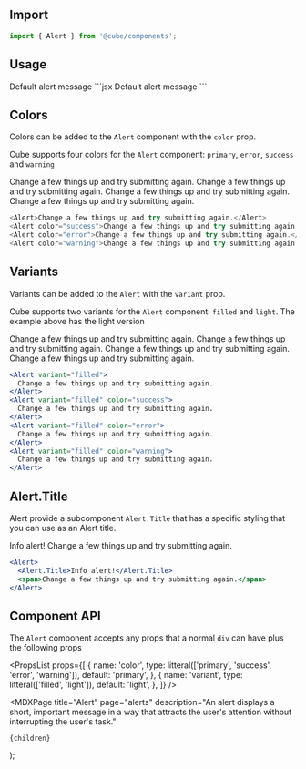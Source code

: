 


<Head>
  <title>Alert - Cube</title>
  <meta
    name="description"
    content="An alert displays a short, important message in a way that attracts the user's attention without interrupting the user's task."
  />
</Head>

## Import

```jsx
import { Alert } from '@cube/components';
```

## Usage

<Example>
  <Alert>Default alert message</Alert>
</Example>
```jsx
<Alert>Default alert message</Alert>
```

## Colors

Colors can be added to the `Alert` component with the `color` prop.

Cube supports four colors for the `Alert` component: `primary`, `error`, `success` and `warning`

<Example>
  <div className="flex flex-col space-y-3 w-full">
    <Alert>Change a few things up and try submitting again.</Alert>
    <Alert color="success">
      <span>Change a few things up and try submitting again.</span>
    </Alert>
    <Alert color="error">
      <span>Change a few things up and try submitting again.</span>
    </Alert>
    <Alert color="warning">
      <span>Change a few things up and try submitting again.</span>
    </Alert>
  </div>
</Example>

```js
<Alert>Change a few things up and try submitting again.</Alert>
<Alert color="success">Change a few things up and try submitting again.</Alert>
<Alert color="error">Change a few things up and try submitting again.</Alert>
<Alert color="warning">Change a few things up and try submitting again.</Alert>
```

## Variants

Variants can be added to the `Alert` with the `variant` prop.

Cube supports two variants for the `Alert` component: `filled` and `light`. The example above has the light version

<Example>
  <div className="flex flex-col space-y-3 w-full">
    <Alert variant="filled">
      <span>Change a few things up and try submitting again.</span>
    </Alert>
    <Alert variant="filled" color="success">
      <span>Change a few things up and try submitting again.</span>
    </Alert>
    <Alert variant="filled" color="error">
      <span>Change a few things up and try submitting again.</span>
    </Alert>
    <Alert variant="filled" color="warning">
      <span>Change a few things up and try submitting again.</span>
    </Alert>
  </div>
</Example>

```jsx
<Alert variant="filled">
  Change a few things up and try submitting again.
</Alert>
<Alert variant="filled" color="success">
  Change a few things up and try submitting again.
</Alert>
<Alert variant="filled" color="error">
  Change a few things up and try submitting again.
</Alert>
<Alert variant="filled" color="warning">
  Change a few things up and try submitting again.
</Alert>
```

## Alert.Title

Alert provide a subcomponent `Alert.Title` that has a specific styling that you can use as an Alert title.

<Example>
  <Alert>
    <Alert.Title>Info alert!</Alert.Title>
    <span>Change a few things up and try submitting again.</span>
  </Alert>
</Example>

```jsx
<Alert>
  <Alert.Title>Info alert!</Alert.Title>
  <span>Change a few things up and try submitting again.</span>
</Alert>
```

## Component API

The `Alert` component accepts any props that a normal `div` can have plus the following props

<PropsList
  props={[
    {
      name: 'color',
      type: litteral(['primary', 'success', 'error', 'warning']),
      default: 'primary',
    },
    {
      name: 'variant',
      type: litteral(['filled', 'light']),
      default: 'light',
    },
  ]}
/>

  <MDXPage
    title="Alert"
    page="alerts"
    description="An alert displays a short, important message in a way that attracts the user's attention without interrupting the user's task."
  >
    {children}
  </MDXPage>
);
